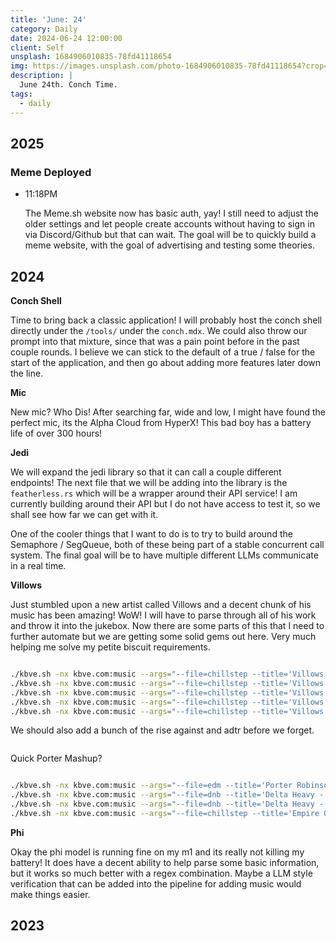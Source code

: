 ```yaml
---
title: 'June: 24'
category: Daily
date: 2024-06-24 12:00:00
client: Self
unsplash: 1684906010835-78fd41118654
img: https://images.unsplash.com/photo-1684906010835-78fd41118654?crop=entropy&cs=srgb&fm=jpg&ixid=MnwzNjM5Nzd8MHwxfHJhbmRvbXx8fHx8fHx8fDE2ODE3NDg2ODY&ixlib=rb-4.0.3&q=85
description: |
  June 24th. Conch Time.
tags:
  - daily
---
```



## 2025

### Meme Deployed

-   11:18PM

    The Meme.sh website now has basic auth, yay!
    I still need to adjust the older settings and let people create accounts without having to sign in via Discord/Github but that can wait.
    The goal will be to quickly build a meme website, with the goal of advertising and testing some theories.

## 2024

**Conch Shell**

Time to bring back a classic application! I will probably host the conch shell directly under the `/tools/` under the `conch.mdx`.
We could also throw our prompt into that mixture, since that was a pain point before in the past couple rounds.
I believe we can stick to the default of a true / false for the start of the application, and then go about adding more features later down the line.

**Mic**

New mic? Who Dis!
After searching far, wide and low, I might have found the perfect mic, its the Alpha Cloud from HyperX!
This bad boy has a battery life of over 300 hours!

**Jedi**

We will expand the jedi library so that it can call a couple different endpoints!
The next file that we will be adding into the library is the `featherless.rs` which will be a wrapper around their API service!
I am currently building around their API but I do not have access to test it, so we shall see how far we can get with it.

One of the cooler things that I want to do is to try to build around the Semaphore / SegQueue, both of these being part of a stable concurrent call system.
The final goal will be to have multiple different LLMs communicate in a real time.

**Villows**

Just stumbled upon a new artist called Villows and a decent chunk of his music has been amazing! WoW!
I will have to parse through all of his work and throw it into the jukebox.
Now there are some parts of this that I need to further automate but we are getting some solid gems out here.
Very much helping me solve my petite biscuit requirements.

```bash

./kbve.sh -nx kbve.com:music --args="--file=chillstep --title='Villows & Niicap - Dimmest Light' --ytid=jwTOq65qaWA"
./kbve.sh -nx kbve.com:music --args="--file=chillstep --title='Villows - Coast' --ytid=6vOUyl4EvL0"
./kbve.sh -nx kbve.com:music --args="--file=chillstep --title='Villows - Endless' --ytid=ygcLDN4GgkU"
./kbve.sh -nx kbve.com:music --args="--file=chillstep --title='Villows - Childhood' --ytid=wcuAXzt55LY"
./kbve.sh -nx kbve.com:music --args="--file=chillstep --title='Villows - Mountains' --ytid=1HT47cz8yVA"

```

We should also add a bunch of the rise against and adtr before we forget.

```bash 

```

Quick Porter Mashup?

```bash

./kbve.sh -nx kbve.com:music --args="--file=edm --title='Porter Robinson - Sea of Voices x Shelter x Divinity (Resaixo Mashup)' --ytid=uPBpmz1Z32w"
./kbve.sh -nx kbve.com:music --args="--file=dnb --title='Delta Heavy - Ghost' --ytid=b4taIpALfAo"
./kbve.sh -nx kbve.com:music --args="--file=dnb --title='Delta Heavy - Kaleidoscope' --ytid=DwJefiLqgM8"
./kbve.sh -nx kbve.com:music --args="--file=chillstep --title='Empire Of The Sun - We Are The People (FlicFlac Remix)' --ytid=Zwxb-bOZKTI"
```

**Phi**

Okay the phi model is running fine on my m1 and its really not killing my battery!
It does have a decent ability to help parse some basic information, but it works so much better with a regex combination.
Maybe a LLM style verification that can be added into the pipeline for adding music would make things easier.

<Adsense />

## 2023